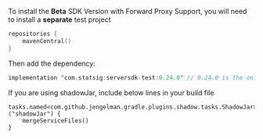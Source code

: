To install the **Beta** SDK Version with Forward Proxy Support, you will need to install a **separate** test project
```kotlin
repositories {
    mavenCentral()
}
```

Then add the dependency:

```kotlin
implementation 'com.statsig:serversdk-test:0.24.0' // 0.24.0 is the only version with proxy config support
```

If you are using shadowJar, include below lines in your build file
```
tasks.named<com.github.jengelman.gradle.plugins.shadow.tasks.ShadowJar>("shadowJar") {
    mergeServiceFiles()
}
```

